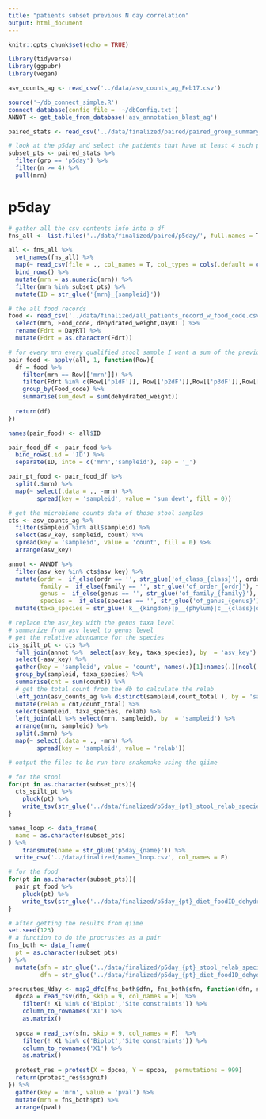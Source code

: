 ```yaml
---
title: "patients subset previous N day correlation"
output: html_document
---
```


```r
knitr::opts_chunk$set(echo = TRUE)
```

```r
library(tidyverse)
library(ggpubr)
library(vegan)
```

```r
asv_counts_ag <- read_csv('../data/asv_counts_ag_Feb17.csv')

source('~/db_connect_simple.R')
connect_database(config_file = '~/dbConfig.txt')
ANNOT <- get_table_from_database('asv_annotation_blast_ag')
```


```r
paired_stats <- read_csv('../data/finalized/paired/paired_group_summary_stats.csv')

# look at the p5day and select the patients that have at least 4 such pairs
subset_pts <- paired_stats %>% 
  filter(grp == 'p5day') %>% 
  filter(n >= 4) %>% 
  pull(mrn)
```

# p5day

```r
# gather all the csv contents info into a df 
fns_all <- list.files('../data/finalized/paired/p5day/', full.names = T)

all <- fns_all %>% 
  set_names(fns_all) %>% 
  map(~ read_csv(file = ., col_names = T, col_types = cols(.default = col_character()))) %>% 
  bind_rows() %>% 
  mutate(mrn = as.numeric(mrn)) %>% 
  filter(mrn %in% subset_pts) %>% 
  mutate(ID = str_glue('{mrn}_{sampleid}'))
```

```r
# the all food records
food <- read_csv('../data/finalized/all_patients_record_w_food_code.csv') %>% 
  select(mrn, Food_code, dehydrated_weight,DayRT ) %>% 
  rename(Fdrt = DayRT) %>% 
  mutate(Fdrt = as.character(Fdrt))

# for every mrn every qualified stool sample I want a sum of the previous N days dehydrated weitght for that food code
pair_food <- apply(all, 1, function(Row){
  df = food %>% 
    filter(mrn == Row[['mrn']]) %>% 
    filter(Fdrt %in% c(Row[['p1dF']], Row[['p2dF']],Row[['p3dF']],Row[['p4dF']],Row[['p5dF']])) %>% 
    group_by(Food_code) %>% 
    summarise(sum_dewt = sum(dehydrated_weight))
  
  return(df)
})

names(pair_food) <- all$ID

pair_food_df <- pair_food %>% 
  bind_rows(.id = 'ID') %>% 
  separate(ID, into = c('mrn','sampleid'), sep = '_') 

pair_pt_food <- pair_food_df %>% 
  split(.$mrn) %>% 
  map(~ select(.data = ., -mrn) %>% 
        spread(key = 'sampleid', value = 'sum_dewt', fill = 0))

```

```r
# get the microbiome counts data of those stool samples
cts <- asv_counts_ag %>% 
  filter(sampleid %in% all$sampleid) %>% 
  select(asv_key, sampleid, count) %>% 
  spread(key = 'sampleid', value = 'count', fill = 0) %>% 
  arrange(asv_key)  

annot <- ANNOT %>% 
  filter(asv_key %in% cts$asv_key) %>% 
  mutate(ordr =  if_else(ordr == '', str_glue('of_class_{class}'), ordr),
         family =  if_else(family == '', str_glue('of_order_{ordr}'), family),
         genus =  if_else(genus == '', str_glue('of_family_{family}'), genus),
         species =  if_else(species == '', str_glue('of_genus_{genus}'), species)) %>% 
  mutate(taxa_species = str_glue('k__{kingdom}|p__{phylum}|c__{class}|o__{ordr}|f__{family}|g__{genus}|s__{species}'))

# replace the asv_key with the genus taxa level
# summarize from asv level to genus level
# get the relative abundance for the species
cts_spilt_pt <- cts %>% 
  full_join(annot %>%  select(asv_key, taxa_species), by  = 'asv_key') %>% 
  select(-asv_key) %>% 
  gather(key = 'sampleid', value = 'count', names(.)[1]:names(.)[ncol(.) - 1]) %>% 
  group_by(sampleid, taxa_species) %>% 
  summarise(cnt = sum(count)) %>% 
  # get the total count from the db to calculate the relab
  left_join(asv_counts_ag %>% distinct(sampleid,count_total ), by = 'sampleid') %>% 
  mutate(relab = cnt/count_total) %>% 
  select(sampleid, taxa_species, relab) %>% 
  left_join(all %>% select(mrn, sampleid), by  = 'sampleid') %>% 
  arrange(mrn, sampleid) %>% 
  split(.$mrn) %>% 
  map(~ select(.data = ., -mrn) %>% 
        spread(key = 'sampleid', value = 'relab'))

```

```r
# output the files to be run thru snakemake using the qiime

# for the stool
for(pt in as.character(subset_pts)){
  cts_spilt_pt %>% 
    pluck(pt) %>% 
    write_tsv(str_glue('../data/finalized/p5day_{pt}_stool_relab_species.tsv'))
}

names_loop <- data_frame(
  name = as.character(subset_pts) 
) %>% 
    transmute(name = str_glue('p5day_{name}')) %>% 
  write_csv('../data/finalized/names_loop.csv', col_names = F)

# for the food
for(pt in as.character(subset_pts)){
  pair_pt_food %>% 
    pluck(pt) %>% 
    write_tsv(str_glue('../data/finalized/p5day_{pt}_diet_foodID_dehydrated_weight_per_pt.tsv'))
}
```

```r
# after getting the results from qiime 
set.seed(123)
# a function to do the procrustes as a pair
fns_both <- data_frame(
  pt = as.character(subset_pts)
) %>% 
  mutate(sfn = str_glue('../data/finalized/p5day_{pt}_stool_relab_species_braycurtis_pcoa/ordination.txt'),
         dfn = str_glue('../data/finalized/p5day_{pt}_diet_foodID_dehydrated_weight_per_pt_unweighted_unifrac_pcoa/ordination.txt'))

procrustes_Nday <- map2_dfc(fns_both$dfn, fns_both$sfn, function(dfn, sfn){
  dpcoa = read_tsv(dfn, skip = 9, col_names = F)  %>% 
    filter(! X1 %in% c('Biplot','Site constraints')) %>% 
    column_to_rownames('X1') %>% 
    as.matrix()
  
  spcoa = read_tsv(sfn, skip = 9, col_names = F)  %>% 
    filter(! X1 %in% c('Biplot','Site constraints')) %>% 
    column_to_rownames('X1') %>% 
    as.matrix()
  
  protest_res = protest(X = dpcoa, Y = spcoa,  permutations = 999)
  return(protest_res$signif)
}) %>% 
  gather(key = 'mrn', value = 'pval') %>% 
  mutate(mrn = fns_both$pt) %>% 
  arrange(pval)
```

